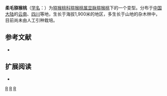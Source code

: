 {{Infraspeciesbox
| image = 
| image_caption = 
| status = 
| status_system = 
| genus = Actinidia
| species = venosa
| varietas = pubescens
| authority =  [[李惠林|H. L. Li]]
| synonyms = 
}}
'''柔毛猕猴桃'''（[[学名|学名]]：{{lang|la|'''''Actinidia venosa'' f. ''pubescens'''''}}）为[[猕猴桃科|猕猴桃科]][[猕猴桃属|猕猴桃属]][[显脉猕猴桃|显脉猕猴桃]]下的一个变型。分布于[[中国大陆|中国大陆]]的[[云南|云南]]、[[四川|四川]]等地，生长于海拔1,900米的地区，多生长于山地的杂木林中，目前尚未由人工引种栽培。 

== 参考文献 ==
{{refbegin}}
* {{CPNI| zh=柔毛猕猴桃 | id=113-22689 | binomial=Actinidia venosa | authority=H. L. Li | form=pubescens | accessdate=2013-01-17}}
{{refend}}

== 扩展阅读 ==
{{refbegin}}
* {{wikispecies-inline|Actinidia venosa f. pubescens|柔毛猕猴桃}}
{{refend}}

[[Category:猕猴桃属|R]]
[[Category:云南植物|R]]
[[Category:四川植物|R]]